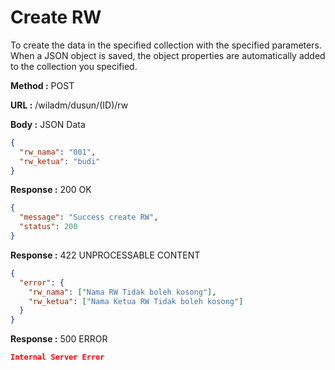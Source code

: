 
# Create RW

To create the data in the specified collection with the specified parameters.
When a JSON object is saved, the object properties are automatically added to the collection you specified.

**Method :** <Badge variant="success">POST</Badge>

**URL :** <Badge variant="dark">/wiladm/dusun/(ID)/rw</Badge>

**Body :** <Badge variant="warning">JSON Data</Badge>

```json
{
  "rw_nama": "001",
  "rw_ketua": "budi"
}
```

**Response :** <BadgeOutline variant="success">200 OK</BadgeOutline>

```json
{
  "message": "Success create RW",
  "status": 200
}
```

**Response :** <BadgeOutline variant="info">422 UNPROCESSABLE CONTENT</BadgeOutline>

```json
{
  "error": {
    "rw_nama": ["Nama RW Tidak boleh kosong"],
    "rw_ketua": ["Nama Ketua RW Tidak boleh kosong"]
  }
}
```

**Response :** <BadgeOutline variant="danger">500 ERROR</BadgeOutline>

```json
Internal Server Error
```
